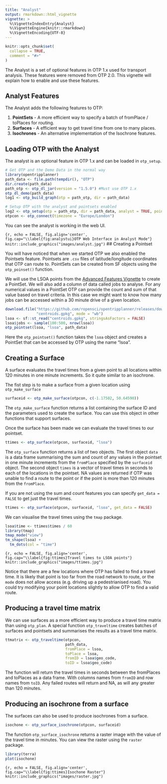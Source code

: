 ---
title: "Analyst"
output: rmarkdown::html_vignette
vignette: >
  %\VignetteIndexEntry{Analyst}
  %\VignetteEngine{knitr::rmarkdown}
  %\VignetteEncoding{UTF-8}
---

```{r, include = FALSE}
knitr::opts_chunk$set(
  collapse = TRUE,
  comment = "#>"
)
```

The Analyst is a set of optional features in OTP 1.x used for transport analysis. These features were removed from OTP 2.0.  This vignette will explain how to enable and use these features.

## Analyst Features

The Analyst adds the following features to OTP:

1. **PointSets** - A more efficient way to specify a batch of fromPlace / toPlaces for routing.
1. **Surfaces** - A efficient way to get travel time from one to many places.
1. **Isochrones** - An alternative implementation of the Isochrone features.

## Loading OTP with the Analyst

The analyst is an optional feature in OTP 1.x and can be loaded in `otp_setup`.

```{r eval=FALSE}
# Get OTP and the Demo Data in the normal way
library(opentripplanner)
path_data <- file.path(tempdir(), "OTP")
dir.create(path_data)
path_otp <- otp_dl_jar(version = "1.5.0") #Must use OTP 1.x
otp_dl_demo(path_data)
log1 <- otp_build_graph(otp = path_otp, dir = path_data)

# Setup OTP with the analyst and pointsets enabled
log2 <- otp_setup(otp = path_otp, dir = path_data, analyst = TRUE, pointsets = TRUE)
otpcon <- otp_connect(timezone = "Europe/London")
```
You can see the analyst is working in the web UI.

```{r, echo = FALSE, fig.align='center', fig.cap="\\label{fig:analystui}OTP Web Interface in Analyst Mode"}
knitr::include_graphics("images/analyst.jpg")
```
## Creating a Pointset

You will have noticed that when we started OTP we also enabled the Pointsets feature. Pointsets are `.csv` files of latitude/longitude coordinates that OTP can route to. PointSets can be created from SF objects using the `otp_poinset()` function.

We will use the LSOA points from the [Advanced Features Vignette](https://docs.ropensci.org/opentripplanner/) to create a PointSet. We will also add a column of data called jobs to analyse. For any numerical values in a PointSet OTP can provide the count and sum of that value based on travel criteria. In this case we might want to know how many jobs can be accessed within a 30 minute drive of a given location.

```{r, eval=FALSE}
download.file("https://github.com/ropensci/opentripplanner/releases/download/0.1/centroids.gpkg",
              "centroids.gpkg", mode = "wb")
lsoa <- sf::st_read("centroids.gpkg", stringsAsFactors = FALSE)
lsoa$jobs <- sample(100:500, nrow(lsoa))
otp_pointset(lsoa, "lsoa", path_data)
```

Here the `otp_pointset()` function takes the `lsoa` object and creates a PointSet that can be accessed by OTP using the name "lsoa".

## Creating a Surface

A surface evaluates the travel times from a given point to all locations within 120 minutes in one minute increments. So it quite similar to an isochrone.

The fist step is to make a surface from a given location using `otp_make_surface`

```{r eval=FALSE}
surfaceid <- otp_make_surface(otpcon, c(-1.17502, 50.64590))
```

The `otp_make_surface` function returns a list containing the surface ID and the parameters used to create the surface. You can use this object in other functions that support surfaces.

Once the surface has been made we can evaluate the travel times to our pointset.

```{r eval=FALSE}
ttimes <- otp_surface(otpcon, surfaceid, "lsoa")
```

The `otp_surface` function returns a list of two objects. The first object `data` is a data frame summarising the sum and count of any values in the pointset in one minute increments from the `fromPlace` specified by the `surfaceid` object. The second object `times` is a vector of travel times in seconds to each of the locations in the pointset. NA values are returned if OTP was unable to find a route to the point or if the point is more than 120 minutes from the `fromPlace`.

If you are not using the sum and count features you can specify `get_data = FALSE` to get just the travel times.

```{r eval=FALSE}
ttimes <- otp_surface(otpcon, surfaceid, "lsoa", get_data = FALSE)
```

We can visualise the travel times using the `tmap` package.

```{r eval=FALSE}
lsoa$time <- ttimes$times / 60
library(tmap)
tmap_mode("view")
tm_shape(lsoa) +
  tm_dots(col = "time")
```

```{r, echo = FALSE, fig.align='center', fig.cap="\\label{fig:ttimes}Travel times to LSOA points"}
knitr::include_graphics("images/ttimes.jpg")
```

Notice that there are a few locations where OTP has failed to find a travel time. It is likely that point is too far from the road network to route, or the `mode` does not allow access (e.g. driving up a pedestrianised road). You could try modifying your point locations slightly to allow OTP to find a valid route.

## Producing a travel time matrix

We can use surfaces as a more efficient way to produce a travel time matrix than using `otp_plan`. A special function `otp_traveltime` creates batches of surfaces and pointsets and summarises the results as a travel time matrix.

```{r eval=FALSE}
ttmatrix <- otp_traveltime(otpcon, 
                           path_data, 
                           fromPlace = lsoa,
                           toPlace = lsoa,
                           fromID = lsoa$geo_code,
                           toID = lsoa$geo_code)
```
The function will return the travel times in seconds between the fromPlaces and toPlaces as a data frame. With columns names from `fromID` and row names from `toID`. Any failed routes will return and NA, as will any greater than 120 minutes.

## Producing an isochrone from a surface

The surfaces can also be used to produce isochrones from a surface.

```{r eval=FALSE}
isochone <- otp_surface_isochrone(otpcon, surfaceid)
```

The function `otp_surface_isochrone` returns a raster image with the value of the travel time in minutes. You can view the raster using the `raster` package.

```{r eval=FALSE}
library(terra)
plot(isochone)
```
```{r, echo = FALSE, fig.align='center', fig.cap="\\label{fig:ttimes}Isochone Raster"}
knitr::include_graphics("images/raster.jpg")
```
